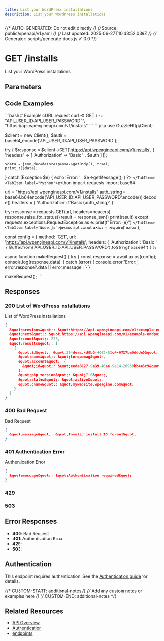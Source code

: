 ```yaml
---
title: List your WordPress installations
description: List your WordPress installations
---
```


{/* AUTO-GENERATED: Do not edit directly */}
{/* Source: public/openapi/v1.yaml */}
{/* Last updated: 2025-06-27T10:43:52.036Z */}
{/* Generator: scripts/generate-docs.js v1.0.0 */}


# GET /installs

List your WordPress installations



## Parameters




## Code Examples

<Tabs>
  <TabItem label="cURL">
    ```bash
    # Example cURL request
curl -X GET \
  -u "API_USER_ID:API_USER_PASSWORD" \
  "https://api.wpengineapi.com/v1/installs"
    ```
  </TabItem>
  <TabItem label="PHP">
    ```php
    <?php
// Example PHP request using GuzzleHttp
require_once 'vendor/autoload.php';

use GuzzleHttp\Client;

$client = new Client();
$auth = base64_encode('API_USER_ID:API_USER_PASSWORD');

try {
    $response = $client->GET('https://api.wpengineapi.com/v1/installs', [
        'headers' => [
            'Authorization' => 'Basic ' . $auth
        ]
    ]);
    
    $data = json_decode($response->getBody(), true);
    print_r($data);
} catch (Exception $e) {
    echo 'Error: ' . $e->getMessage();
}
?>
    ```
  </TabItem>
  <TabItem label="Python">
    ```python
    import requests
import base64

url = "https://api.wpengineapi.com/v1/installs"
auth_string = base64.b64encode('API_USER_ID:API_USER_PASSWORD'.encode()).decode()
headers = {
    'Authorization': f'Basic {auth_string}'
}

try:
    response = requests.GET(url, headers=headers)
    response.raise_for_status()
    result = response.json()
    print(result)
except requests.exceptions.RequestException as e:
    print(f"Error: {e}")
    ```
  </TabItem>
  <TabItem label="Node.js">
    ```javascript
    const axios = require('axios');

const config = {
  method: 'GET',
  url: 'https://api.wpengineapi.com/v1/installs',
  headers: {
    'Authorization': 'Basic ' + Buffer.from('API_USER_ID:API_USER_PASSWORD').toString('base64')
  }
};

async function makeRequest() {
  try {
    const response = await axios(config);
    console.log(response.data);
  } catch (error) {
    console.error('Error:', error.response?.data || error.message);
  }
}

makeRequest();
    ```
  </TabItem>
</Tabs>


## Responses

### 200 List of WordPress installations

List of WordPress installations

```json
{
  &quot;previous&quot;: &quot;https://api.wpengineapi.com/v1/example-endpoint?limit&#x3D;100&amp;offset&#x3D;0&quot;,
  &quot;next&quot;: &quot;https://api.wpengineapi.com/v1/example-endpoint?limit&#x3D;100&amp;offset&#x3D;200&quot;,
  &quot;count&quot;: 225,
  &quot;results&quot;: [
    {
      &quot;id&quot;: &quot;294deacc-d8b8-4005-82c4-0727ba8ddde0&quot;,
      &quot;name&quot;: &quot;torquemag&quot;,
      &quot;account&quot;: {
        &quot;id&quot;: &quot;eeda3227-9a39-46ae-9e14-20958bb4e6c9&quot;
      },
      &quot;php_version&quot;: &quot;7.0&quot;,
      &quot;status&quot;: &quot;active&quot;,
      &quot;cname&quot;: &quot;mywebsite.wpengine.com&quot;
    }
  ]
}
```

### 400 Bad Request

Bad Request

```json
{
  &quot;message&quot;: &quot;Invalid install ID format&quot;
}
```

### 401 Authentication Error

Authentication Error

```json
{
  &quot;message&quot;: &quot;Authentication required&quot;
}
```

### 429 



### 503 




## Error Responses

- **400**: Bad Request
- **401**: Authentication Error
- **429**: 
- **503**: 

## Authentication

This endpoint requires authentication. See the [Authentication guide](/api-reference/authentication/) for details.

{/* CUSTOM-START: additional-notes */}
{/* Add any custom notes or examples here */}
{/* CUSTOM-END: additional-notes */}

## Related Resources

- [API Overview](/api-reference/overview/)
- [Authentication](/api-reference/authentication/)
- [ endpoints](/api-reference/endpoints//)
